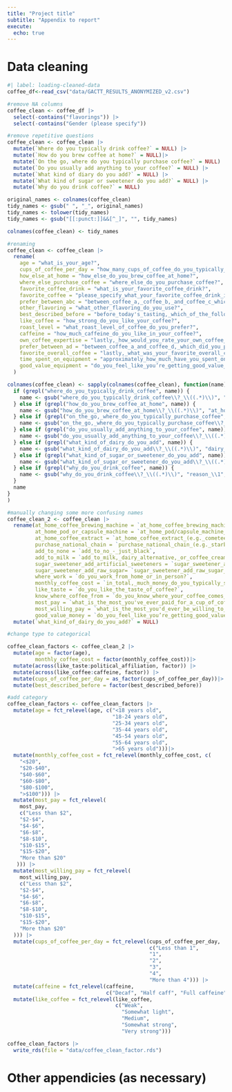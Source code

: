 ```yaml
---
title: "Project title"
subtitle: "Appendix to report"
execute:
  echo: true
---
```


# Data cleaning
```r
#| label: loading-cleaned-data
coffee_df<-read_csv("data/GACTT_RESULTS_ANONYMIZED_v2.csv")

#remove NA columns
coffee_clean <- coffee_df |>
  select(-contains("flavorings")) |>
  select(-contains("Gender (please specify"))

#remove repetitive questions
coffee_clean <- coffee_clean |>
  mutate(`Where do you typically drink coffee?` = NULL) |>
  mutate(`How do you brew coffee at home?` = NULL)|>
  mutate(`On the go, where do you typically purchase coffee?` = NULL) |>
  mutate(`Do you usually add anything to your coffee?` = NULL) |>
  mutate(`What kind of diary do you add?` = NULL) |>
  mutate(`What kind of sugar or sweetener do you add?` = NULL) |>
  mutate(`Why do you drink coffee?` = NULL)

original_names <- colnames(coffee_clean)
tidy_names <- gsub(" ", "_", original_names)
tidy_names <- tolower(tidy_names)
tidy_names <- gsub("[[:punct:]]&&[^_]", "", tidy_names)

colnames(coffee_clean) <- tidy_names

#renaming
coffee_clean <- coffee_clean |>
  rename(
    age = "what_is_your_age?",
    cups_of_coffee_per_day = "how_many_cups_of_coffee_do_you_typically_drink_per_day?",
    how_else_at_home = "how_else_do_you_brew_coffee_at_home?",
    where_else_purchase_coffee = "where_else_do_you_purchase_coffee?",
    favorite_coffee_drink = "what_is_your_favorite_coffee_drink?",
    favorite_coffee = "please_specify_what_your_favorite_coffee_drink_is", 
    prefer_between_abc = "between_coffee_a,_coffee_b,_and_coffee_c_which_did_you_prefer?", 
    other_flavoring = "what_other_flavoring_do_you_use?", 
    best_described_before = "before_today's_tasting,_which_of_the_following_best_described_what_kind_of_coffee_you_like?", 
    like_coffee = "how_strong_do_you_like_your_coffee?", 
    roast_level = "what_roast_level_of_coffee_do_you_prefer?", 
    caffeine = "how_much_caffeine_do_you_like_in_your_coffee?", 
    own_coffee_expertise = "lastly,_how_would_you_rate_your_own_coffee_expertise?", 
    prefer_between_ad = "between_coffee_a_and_coffee_d,_which_did_you_prefer?", 
    favorite_overall_coffee = "lastly,_what_was_your_favorite_overall_coffee?", 
    time_spent_on_equipment = "approximately_how_much_have_you_spent_on_coffee_equipment_in_the_past_5_years?", 
    good_value_equipment = "do_you_feel_like_you’re_getting_good_value_for_your_money_with_regards_to_your_coffee_equipment?"
  )

colnames(coffee_clean) <- sapply(colnames(coffee_clean), function(name) {
  if (grepl("where_do_you_typically_drink_coffee", name)) {
    name <- gsub("where_do_you_typically_drink_coffee\\?_\\((.*)\\)", "drink_\\1", name)
  } else if (grepl("how_do_you_brew_coffee_at_home", name)) {
    name <- gsub("how_do_you_brew_coffee_at_home\\?_\\((.*)\\)", "at_home_\\1", name)
  } else if (grepl("on_the_go,_where_do_you_typically_purchase_coffee", name)) {
    name <- gsub("on_the_go,_where_do_you_typically_purchase_coffee\\?_\\((.*)\\)", "purchase_\\1", name)
  } else if (grepl("do_you_usually_add_anything_to_your_coffee", name)) {
    name <- gsub("do_you_usually_add_anything_to_your_coffee\\?_\\((.*)\\)", "add_to_\\1", name)
  } else if (grepl("what_kind_of_dairy_do_you_add", name)) {
    name <- gsub("what_kind_of_dairy_do_you_add\\?_\\((.*)\\)", "dairy_add_\\1", name)
  } else if (grepl("what_kind_of_sugar_or_sweetener_do_you_add", name)) {
    name <- gsub("what_kind_of_sugar_or_sweetener_do_you_add\\?_\\((.*)\\)", "sugar_sweetener_add_\\1", name)
  } else if (grepl("why_do_you_drink_coffee", name)) {
    name <- gsub("why_do_you_drink_coffee\\?_\\((.*)\\)", "reason_\\1", name)
  }
  name
}
)

#manually changing some more confusing names
coffee_clean_2 <- coffee_clean |>
  rename(at_home_coffee_brewing_machine = `at_home_coffee_brewing_machine_(e.g._mr._coffee)`,
         at_home_pod_or_capsule_machine = `at_home_pod/capsule_machine_(e.g._keurig/nespresso)`,
         at_home_coffee_extract = `at_home_coffee_extract_(e.g._cometeer)`,
         purchase_national_chain = `purchase_national_chain_(e.g._starbucks,_dunkin)`,
         add_to_none = `add_to_no_-_just_black`,
         add_to_milk = `add_to_milk,_dairy_alternative,_or_coffee_creamer`,
         sugar_sweetener_add_artificial_sweeteners = `sugar_sweetener_add_artificial_sweeteners_(e.g.,_splenda)`,
         sugar_sweetener_add_raw_sugar= `sugar_sweetener_add_raw_sugar_(turbinado)`,
         where_work = `do_you_work_from_home_or_in_person?`,
         monthly_coffee_cost = `in_total,_much_money_do_you_typically_spend_on_coffee_in_a_month?`,
         like_taste = `do_you_like_the_taste_of_coffee?`,
         know_where_coffee_from = `do_you_know_where_your_coffee_comes_from?`,
         most_pay = `what_is_the_most_you've_ever_paid_for_a_cup_of_coffee?`,
         most_willing_pay = `what_is_the_most_you'd_ever_be_willing_to_pay_for_a_cup_of_coffee?`,
         good_value_money = `do_you_feel_like_you’re_getting_good_value_for_your_money_when_you_buy_coffee_at_a_cafe?`) |>
  mutate(`what_kind_of_dairy_do_you_add?` = NULL)

#change type to categorical

coffee_clean_factors <- coffee_clean_2 |>
  mutate(age = factor(age),
         monthly_coffee_cost = factor(monthly_coffee_cost))|>
  mutate(across(like_taste:political_affiliation, factor)) |>
  mutate(across(like_coffee:caffeine, factor)) |>
  mutate(cups_of_coffee_per_day = as_factor(cups_of_coffee_per_day))|>
  mutate(best_described_before = factor(best_described_before))

#add category
coffee_clean_factors <- coffee_clean_factors |>
  mutate(age = fct_relevel(age, c("<18 years old",
                                  "18-24 years old",
                                  "25-34 years old",
                                  "35-44 years old", 
                                  "45-54 years old",
                                  "55-64 years old",
                                  ">65 years old")))|>
  mutate(monthly_coffee_cost = fct_relevel(monthly_coffee_cost, c(
    "<$20",
    "$20-$40",
    "$40-$60",
    "$60-$80",
    "$80-$100",
    ">$100"))) |>
  mutate(most_pay = fct_relevel(
    most_pay,
    c("Less than $2",
    "$2-$4",
    "$4-$6",
    "$6-$8",
    "$8-$10",
    "$10-$15",
    "$15-$20",
    "More than $20"
   ))) |>
  mutate(most_willing_pay = fct_relevel(
    most_willing_pay,
    c("Less than $2",
    "$2-$4",
    "$4-$6",
    "$6-$8",
    "$8-$10",
    "$10-$15",
    "$15-$20",
    "More than $20"
  ))) |>
  mutate(cups_of_coffee_per_day = fct_relevel(cups_of_coffee_per_day,
                                              c("Less than 1",
                                              "1",
                                              "2",
                                              "3",
                                              "4",
                                              "More than 4"))) |>
  mutate(caffeine = fct_relevel(caffeine,
                                c("Decaf", "Half caff", "Full caffeine"))) |>
  mutate(like_coffee = fct_relevel(like_coffee,
                                   c("Weak",
                                     "Somewhat light",
                                     "Medium",
                                     "Somewhat strong",
                                     "Very strong")))

coffee_clean_factors |>
  write_rds(file = "data/coffee_clean_factor.rds")

```

# Other appendicies (as necessary)
